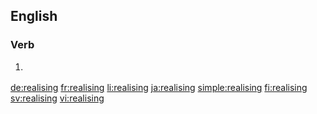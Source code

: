 ==English==

===Verb===
{{head|en}}

# {{context|UK|lang=en}} {{present participle of|realise|lang=en}}

[[de:realising]]
[[fr:realising]]
[[li:realising]]
[[ja:realising]]
[[simple:realising]]
[[fi:realising]]
[[sv:realising]]
[[vi:realising]]